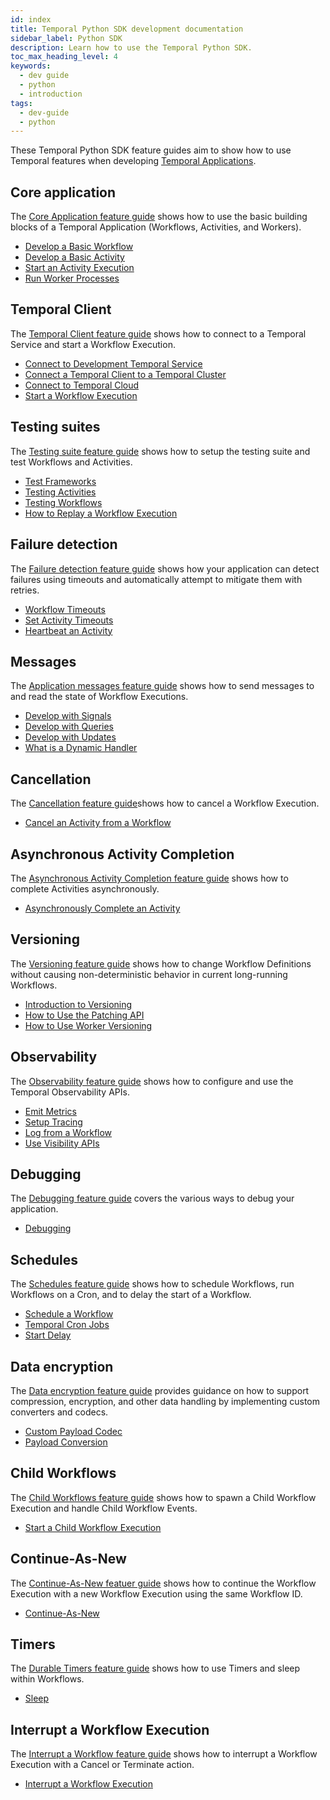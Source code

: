 ```yaml
---
id: index
title: Temporal Python SDK development documentation
sidebar_label: Python SDK
description: Learn how to use the Temporal Python SDK.
toc_max_heading_level: 4
keywords:
  - dev guide
  - python
  - introduction
tags:
  - dev-guide
  - python
---
```


These Temporal Python SDK feature guides aim to show how to use Temporal features when developing [Temporal Applications](/temporal#temporal-application).

## Core application

The [Core Application feature guide](/develop/python/core-application) shows how to use the basic building blocks of a Temporal Application (Workflows, Activities, and Workers).

- [Develop a Basic Workflow](/develop/python/core-application#develop-workflows)
- [Develop a Basic Activity](/develop/python/core-application#develop-activities)
- [Start an Activity Execution](/develop/python/core-application#activity-execution)
- [Run Worker Processes](/develop/python/core-application#run-a-dev-worker)

## Temporal Client

The [Temporal Client feature guide](/develop/python/temporal-clients) shows how to connect to a Temporal Service and start a Workflow Execution.

- [Connect to Development Temporal Service](/develop/python/temporal-clients#connect-to-development-service)
- [Connect a Temporal Client to a Temporal Cluster](/develop/python/temporal-clients#connect-to-a-dev-cluster)
- [Connect to Temporal Cloud](/develop/python/temporal-clients#connect-to-temporal-cloud)
- [Start a Workflow Execution](/develop/python/temporal-clients#start-workflow-execution)

## Testing suites

The [Testing suite feature guide](/develop/python/testing-suite) shows how to setup the testing suite and test Workflows and Activities.

- [Test Frameworks](/develop/python/testing-suite#test-frameworks)
- [Testing Activities](/develop/python/testing-suite#test-activities)
- [Testing Workflows](/develop/python/testing-suite#test-workflows)
- [How to Replay a Workflow Execution](/develop/python/testing-suite#replay)

## Failure detection

The [Failure detection feature guide](/develop/python/failure-detection) shows how your application can detect failures using timeouts and automatically attempt to mitigate them with retries.

- [Workflow Timeouts](/develop/python/failure-detection#workflow-timeouts)
- [Set Activity Timeouts](/develop/python/failure-detection#activity-timeouts)
- [Heartbeat an Activity](/develop/python/failure-detection#activity-heartbeats)

## Messages

The [Application messages feature guide](/develop/python/messages) shows how to send messages to and read the state of Workflow Executions.

- [Develop with Signals](/develop/python/messages#signals)
- [Develop with Queries](/develop/python/messages#queries)
- [Develop with Updates](/develop/python/messages#updates)
- [What is a Dynamic Handler](/develop/python/messages#dynamic-handler)

## Cancellation

The [Cancellation feature guide](/develop/python/cancellation)shows how to cancel a Workflow Execution.

- [Cancel an Activity from a Workflow](/develop/python/cancellation)

## Asynchronous Activity Completion

The [Asynchronous Activity Completion feature guide](/develop/python/asynchronous-activity-completion) shows how to complete Activities asynchronously.

- [Asynchronously Complete an Activity](/develop/python/asynchronous-activity-completion)

## Versioning

The [Versioning feature guide](/develop/python/versioning) shows how to change Workflow Definitions without causing non-deterministic behavior in current long-running Workflows.

- [Introduction to Versioning](/develop/python/versioning#introduction-to-versioning)
- [How to Use the Patching API](/develop/python/versioning#python-sdk-patching-api)
- [How to Use Worker Versioning](/develop/python/versioning#worker-versioning)

## Observability

The [Observability feature guide](/develop/python/observability) shows how to configure and use the Temporal Observability APIs.

- [Emit Metrics](/develop/python/observability#metrics)
- [Setup Tracing](/develop/python/observability#tracing)
- [Log from a Workflow](/develop/python/observability#logging)
- [Use Visibility APIs](/develop/python/observability#visibility)

## Debugging

The [Debugging feature guide](/develop/python/debugging) covers the various ways to debug your application.

- [Debugging](/develop/python/debugging)

## Schedules

The [Schedules feature guide](/develop/python/schedules) shows how to schedule Workflows, run Workflows on a Cron, and to delay the start of a Workflow.

- [Schedule a Workflow](/develop/python/schedules#schedule-a-workflow)
- [Temporal Cron Jobs](/develop/python/schedules#temporal-cron-jobs)
- [Start Delay](/develop/python/schedules#start-delay)

## Data encryption

The [Data encryption feature guide](/develop/python/data-encryption) provides guidance on how to support compression, encryption, and other data handling by implementing custom converters and codecs.

- [Custom Payload Codec](/develop/python/data-encryption#custom-payload-codec)
- [Payload Conversion](/develop/python/data-encryption#payload-conversion)

## Child Workflows

The [Child Workflows feature guide](/develop/python/child-workflows) shows how to spawn a Child Workflow Execution and handle Child Workflow Events.

- [Start a Child Workflow Execution](/develop/python/child-workflows)

## Continue-As-New

The [Continue-As-New featuer guide](/develop/python/continue-as-new) shows how to continue the Workflow Execution with a new Workflow Execution using the same Workflow ID.

- [Continue-As-New](/develop/python/continue-as-new)

## Timers

The [Durable Timers feature guide](/develop/python/timers) shows how to use Timers and sleep within Workflows.

- [Sleep](/develop/python/timers)

## Interrupt a Workflow Execution

The [Interrupt a Workflow feature guide](/develop/python/interrupt-a-workflow-execution) shows how to interrupt a Workflow Execution with a Cancel or Terminate action.

- [Interrupt a Workflow Execution](/develop/python/interrupt-a-workflow-execution)